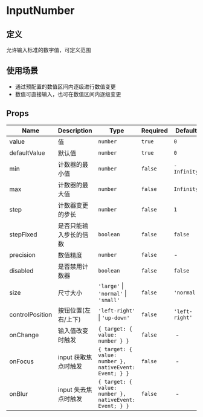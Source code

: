 
# InputNumber

## 定义

允许输入标准的数字值，可定义范围

## 使用场景

- 通过预配置的数值区间内逐级进行数值变更
- 数值可直接输入，也可在数值区间内逐级变更

<Basic />
<Other />
<Size />

## Props

| Name            | Description            | Type                                                   | Required | Default        |
| --------------- | ---------------------- | ------------------------------------------------------ | -------- | -------------- |
| value           | 值                     | `number`                                               | `true`   | `0`            |
| defaultValue    | 默认值                 | `number`                                               | `true`   | `0`            |
| min             | 计数器的最小值         | `number`                                               | `false`  | `-Infinity`    |
| max             | 计数器的最大值         | `number`                                               | `false`  | `Infinity`     |
| step            | 计数器变更的步长       | `number`                                               | `false`  | `1`            |
| stepFixed       | 是否只能输入步长的倍数 | `boolean`                                              | `false`  | `false`        |
| precision       | 数值精度               | `number`                                               | `false`  | -              |
| disabled        | 是否禁用计数器         | `boolean`                                              | `false`  | `false`        |
| size            | 尺寸大小               | `'large'` \| `'normal'` \| `'small'`                   | `false`  | `'normal'`     |
| controlPosition | 按钮位置(左右/上下)    | `'left-right'` \| `'up-down'`                          | `false`  | `'left-right'` |
| onChange        | 输入值改变时触发       | `{ target: { value: number } }`                        | `false`  |  -             |
| onFocus         | input 获取焦点时触发   | `{ target: { value: number }, nativeEvent: Event; } }` | `false`  |  -             |
| onBlur          | input 失去焦点时触发   | `{ target: { value: number }, nativeEvent: Event; } }` | `false`  |  -             |
